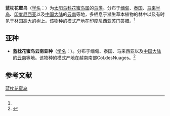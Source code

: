 {{Speciesbox
| name = 蓝枕花蜜鸟
| status = 
| status_system = 
| image = 
| genus = Nectarinia
| species = hypogrammica
| authority = (Muller)<ref name='id4050'>{{cite web| url =http://www.bioinfo.cn/db05/BjdwSpecies.php?action=view&id=4050| title =蓝枕花蜜鸟| work =《中国动物物种编目数据库》| publisher =中国科学院微生物研究所| author =中国科学院动物研究所| accessdate =2009-04-04| deadurl =yes| archiveurl =https://web.archive.org/web/20160305001223/http://www.bioinfo.cn/db05/BjdwSpecies.php?action=view&id=4050| archivedate =2016-03-05}}</ref>
}}

'''蓝枕花蜜鸟'''（[[学名|学名]]：{{lang|la|''Nectarinia hypogrammica''}}）为[[太阳鸟科|太阳鸟科]][[花蜜鸟属|花蜜鸟属]]的[[鸟类|鸟类]]。分布于[[缅甸|缅甸]]、[[泰国|泰国]]、[[马来半岛|马来半岛]]、[[印度尼西亚|印度尼西亚]]以及[[中国大陆|中国大陆]]的[[云南|云南]]等地，多栖息于滋生草本植物的林中以及有时见于林园高大的树上。该物种的模式产地在印度尼西亚[[苏门答腊|苏门答腊]]。<ref name='id4050'/>

==亚种==
*'''蓝枕花蜜鸟云南亚种'''（[[学名|学名]]：{{lang|la|''Nectarinia hypogrammica lisettae''}}）。分布于缅甸、泰国、马来西亚以及[[中国大陆|中国大陆]]的[[云南|云南]]等地。该物种的模式产地在越南南部Col.desNuages。<ref name='id4051'>{{cite web| url =http://www.bioinfo.cn/db05/BjdwSpecies.php?action=view&id=4051| title =蓝枕花蜜鸟云南亚种| work =《中国动物物种编目数据库》| publisher =中国科学院微生物研究所| author =中国科学院动物研究所| accessdate =2009-04-04| deadurl =yes| archiveurl =https://web.archive.org/web/20131203122335/http://www.bioinfo.cn/db05/BjdwSpecies.php?action=view| archivedate =2013-12-03}}</ref>

== 参考文献 ==
{{reflist}}

[[Category:花蜜鸟属|蓝枕花蜜鸟]]


{{雀形目小作品}}